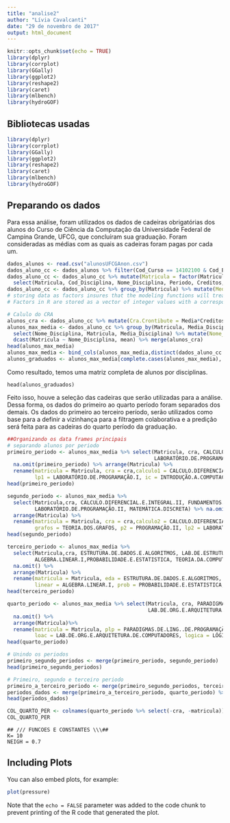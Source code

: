 ```yaml
---
title: "analise2"
author: "Lívia Cavalcanti"
date: "29 de novembro de 2017"
output: html_document
---
```


```r
knitr::opts_chunk$set(echo = TRUE)
library(dplyr)
library(corrplot)
library(GGally)
library(ggplot2)
library(reshape2)
library(caret)
library(mlbench)
library(hydroGOF)
```

## Bibliotecas usadas

```r
library(dplyr)
library(corrplot)
library(GGally)
library(ggplot2)
library(reshape2)
library(caret)
library(mlbench)
library(hydroGOF)
```

## Preparando os dados

Para essa análise, foram utilizados os dados de cadeiras obrigatórias dos alunos do Curso de Ciência da Computação da Universidade Federal de Campina Grande, UFCG, que concluíram sua graduação. Foram consideradas as médias com as quais as cadeiras foram pagas por cada um.

```r
dados_alunos <- read.csv("alunosUFCGAnon.csv") 
dados_aluno_cc <- dados_alunos %>% filter(Cod_Curso == 14102100 & Cod_Evasao == 0 & Tipo == "Obrigatória")
dados_aluno_cc <- dados_aluno_cc %>% mutate(Matricula = factor(Matricula)) %>% arrange(Matricula) %>% 
  select(Matricula, Cod_Disciplina, Nome_Disciplina, Periodo, Creditos, Media_Disciplina, Situacao, Periodo_Ingresso, Periodo_Relativo)
dados_aluno_cc <- dados_aluno_cc %>% group_by(Matricula) %>% mutate(Media = round(mean(Media_Disciplina), digits = 2)) %>% filter(!is.na(Media))
# storing data as factors insures that the modeling functions will treat such data correctly. 
# Factors in R are stored as a vector of integer values with a corresponding set of character values to use when the factor is displayed

# Calulo do CRA
alunos_cra <- dados_aluno_cc %>% mutate(Cra.Crontibute = Media*Creditos) %>% summarise(cra = sum(Cra.Crontibute)/sum(Creditos))
alunos_max_media <- dados_aluno_cc %>% group_by(Matricula, Media_Disciplina) %>% filter(Media_Disciplina == max(Media_Disciplina)) %>% ungroup() %>%
  select(Nome_Disciplina, Matricula, Media_Disciplina) %>% mutate(Nome_Disciplina = as.factor(gsub(" ", ".", Nome_Disciplina))) %>%
  dcast(Matricula ~ Nome_Disciplina, mean) %>% merge(alunos_cra)
head(alunos_max_media)
alunos_max_media <- bind_cols(alunos_max_media,distinct(dados_aluno_cc %>% select(Matricula, Periodo_Ingresso))%>% select(Periodo_Ingresso)) %>% select(-Matricula1)
alunos_graduados <- alunos_max_media[complete.cases(alunos_max_media), ]

```

Como resultado, temos uma matriz completa de alunos por disciplinas.
```dados

head(alunos_graduados)

```

Feito isso, houve a seleção das cadeiras que serão utilizadas para a análise. Dessa forma, os dados do primeiro ao quarto período foram separados dos demais.
Os dados do primeiro ao terceiro período, serão utilizados como base para a definir a vizinhança para a filtragem colaborativa e a predição será feita para as cadeiras do quarto período da graduação.
``` r

##Organizando os data frames principais
# separando alunos por periodo 
primeiro_periodo <- alunos_max_media %>% select(Matricula, cra, CALCULO.DIFERENCIAL.E.INTEGRAL.I, ÁLGEBRA.VETORIAL.E.GEOMETRIA.ANALÍTICA, PROGRAMAÇÃO.I, 
                                                LABORATÓRIO.DE.PROGRAMAÇÃO.I, INTRODUÇÃO.A.COMPUTAÇÃO, LEITURA.E.PRODUCAO.DE.TEXTOS, Periodo_Ingresso) %>%
  na.omit(primeiro_periodo) %>% arrange(Matricula) %>%
  rename(matricula = Matricula, cra = cra,calculo1 = CALCULO.DIFERENCIAL.E.INTEGRAL.I, vetorial = ÁLGEBRA.VETORIAL.E.GEOMETRIA.ANALÍTICA, p1 = PROGRAMAÇÃO.I,
         lp1 = LABORATÓRIO.DE.PROGRAMAÇÃO.I, ic = INTRODUÇÃO.A.COMPUTAÇÃO, lpt = LEITURA.E.PRODUCAO.DE.TEXTOS)
head(primeiro_periodo)

segundo_periodo <- alunos_max_media %>% 
  select(Matricula,cra, CALCULO.DIFERENCIAL.E.INTEGRAL.II, FUNDAMENTOS.DE.FÍSICA.CLÁSSICA, TEORIA.DOS.GRAFOS, PROGRAMAÇÃO.II,
         LABORATÓRIO.DE.PROGRAMAÇÃO.II, MATEMÁTICA.DISCRETA) %>% na.omit() %>% 
  arrange(Matricula) %>%
  rename(matricula = Matricula, cra = cra,calculo2 = CALCULO.DIFERENCIAL.E.INTEGRAL.II, classica = FUNDAMENTOS.DE.FÍSICA.CLÁSSICA,
         grafos = TEORIA.DOS.GRAFOS, p2 = PROGRAMAÇÃO.II, lp2 = LABORATÓRIO.DE.PROGRAMAÇÃO.II, discreta = MATEMÁTICA.DISCRETA)
head(segundo_periodo)

terceiro_periodo <- alunos_max_media %>%
  select(Matricula,cra, ESTRUTURA.DE.DADOS.E.ALGORITMOS, LAB.DE.ESTRUTURA.DE.DADOS.E.ALGORITMOS, FUNDAMENTOS.DE.FÍSICA.MODERNA, 
         ALGEBRA.LINEAR.I,PROBABILIDADE.E.ESTATISTICA, TEORIA.DA.COMPUTAÇÃO, GERÊNCIA.DA.INFORMAÇÃO) %>% 
  na.omit() %>% 
  arrange(Matricula) %>%
  rename(matricula = Matricula, eda = ESTRUTURA.DE.DADOS.E.ALGORITMOS, leda =  LAB.DE.ESTRUTURA.DE.DADOS.E.ALGORITMOS, moderna =  FUNDAMENTOS.DE.FÍSICA.MODERNA, 
         linear = ALGEBRA.LINEAR.I, prob = PROBABILIDADE.E.ESTATISTICA, tc = TEORIA.DA.COMPUTAÇÃO, gi = GERÊNCIA.DA.INFORMAÇÃO)
head(terceiro_periodo)

quarto_periodo <- alunos_max_media %>% select(Matricula, cra, PARADIGMAS.DE.LING..DE.PROGRAMAÇÃO, METODOS.ESTATISTICOS, ORG.E.ARQUITETURA.DE.COMPUTADORES.I, 
                                              LAB.DE.ORG.E.ARQUITETURA.DE.COMPUTADORES, LÓGICA.MATEMÁTICA, ENGENHARIA.DE.SOFTWARE.I, SISTEMAS.DE.INFORMAÇÃO.I) %>%
  na.omit() %>%
  arrange(Matricula)%>% 
  rename(matricula = Matricula, plp = PARADIGMAS.DE.LING..DE.PROGRAMAÇÃO, metodos = METODOS.ESTATISTICOS, oac = ORG.E.ARQUITETURA.DE.COMPUTADORES.I, 
         loac = LAB.DE.ORG.E.ARQUITETURA.DE.COMPUTADORES, logica = LÓGICA.MATEMÁTICA, es = ENGENHARIA.DE.SOFTWARE.I, si1 = SISTEMAS.DE.INFORMAÇÃO.I)
head(quarto_periodo)

# Unindo os periodos
primeiro_segundo_periodos <- merge(primeiro_periodo, segundo_periodo)
head(primeiro_segundo_periodos)

# Primeiro, segundo e terceiro periodo
primeiro_a_terceiro_periodo <- merge(primeiro_segundo_periodos, terceiro_periodo)
periodos_dados <- merge(primeiro_a_terceiro_periodo, quarto_periodo) %>% select(matricula, everything())
head(periodos_dados)

COL_QUARTO_PER <- colnames(quarto_periodo %>% select(-cra, -matricula))
COL_QUARTO_PER

```

```{}
## /// FUNCOES E CONSTANTES \\\##
K= 10
NEIGH = 0.7
```

## Including Plots

You can also embed plots, for example:

```r
plot(pressure)
```

Note that the `echo = FALSE` parameter was added to the code chunk to prevent printing of the R code that generated the plot.
